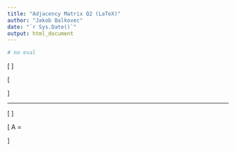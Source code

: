 ```yaml
---
title: "Adjacency Matrix Q2 (LaTeX)"
author: "Jakob Balkovec"
date: "`r Sys.Date()`"
output: html_document
---
```


```r
# no eval
```

\[
\text{Adjacency Matrix (in table form):}
\]

\[
\begin{array}{c|cccccccccc}
     & N1 & N2 & N3 & N4 & N5 & N6 & N7 & N8 & N9 & N10 \\ \hline
N1   & 0  & 4  & 2  & 0  & 0  & 0  & 0  & 0  & 0  & 0   \\
N2   & 0  & 0  & 0  & 2  & 0  & 0  & 0  & 0  & 0  & 0   \\
N3   & 0  & 0  & 0  & 3  & 1  & 0  & 0  & 0  & 0  & 0   \\
N4   & 0  & 0  & 0  & 0  & 0  & 5  & 0  & 0  & 0  & 0   \\
N5   & 0  & 0  & 0  & 0  & 0  & 8  & 4  & 0  & 0  & 0   \\
N6   & 0  & 0  & 0  & 0  & 0  & 0  & 0  & 2  & 0  & 0   \\
N7   & 0  & 0  & 0  & 0  & 0  & 0  & 0  & 0  & 3  & 0   \\
N8   & 0  & 0  & 0  & 0  & 0  & 0  & 0  & 0  & 0  & 3   \\
N9   & 0  & 0  & 0  & 0  & 0  & 0  & 0  & 0  & 0  & 1   \\
N10  & 0  & 0  & 0  & 0  & 0  & 0  & 0  & 0  & 0  & 0   
\end{array}
\]

---

\[
\text{Adjacency Matrix (in matrix form):}
\]

\[
A =
\begin{bmatrix}
  0 & 4 & 2 & 0 & 0 & 0 & 0 & 0 & 0 & 0 \\ 
  0 & 0 & 0 & 2 & 0 & 0 & 0 & 0 & 0 & 0 \\ 
  0 & 0 & 0 & 3 & 1 & 0 & 0 & 0 & 0 & 0 \\ 
  0 & 0 & 0 & 0 & 0 & 5 & 0 & 0 & 0 & 0 \\ 
  0 & 0 & 0 & 0 & 0 & 8 & 4 & 0 & 0 & 0 \\ 
  0 & 0 & 0 & 0 & 0 & 0 & 0 & 2 & 0 & 0 \\ 
  0 & 0 & 0 & 0 & 0 & 0 & 0 & 0 & 3 & 0 \\ 
  0 & 0 & 0 & 0 & 0 & 0 & 0 & 0 & 0 & 3 \\ 
  0 & 0 & 0 & 0 & 0 & 0 & 0 & 0 & 0 & 1 \\ 
  0 & 0 & 0 & 0 & 0 & 0 & 0 & 0 & 0 & 0
\end{bmatrix}
\]